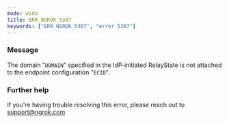 ```yaml
---
mode: wide
title: ERR_NGROK_5307
keywords: ["ERR_NGROK_5307", "error 5307"]
---
```



### Message

The domain "`DOMAIN`" specified in the IdP-initiated RelayState is not attached to the endpoint configuration "`ECID`".

<ErrorDetails />

### Further help

If you're having trouble resolving this error, please reach out to [support@ngrok.com](mailto:support@ngrok.com?subject=Help%20with%20ERR_NGROK_5307)
